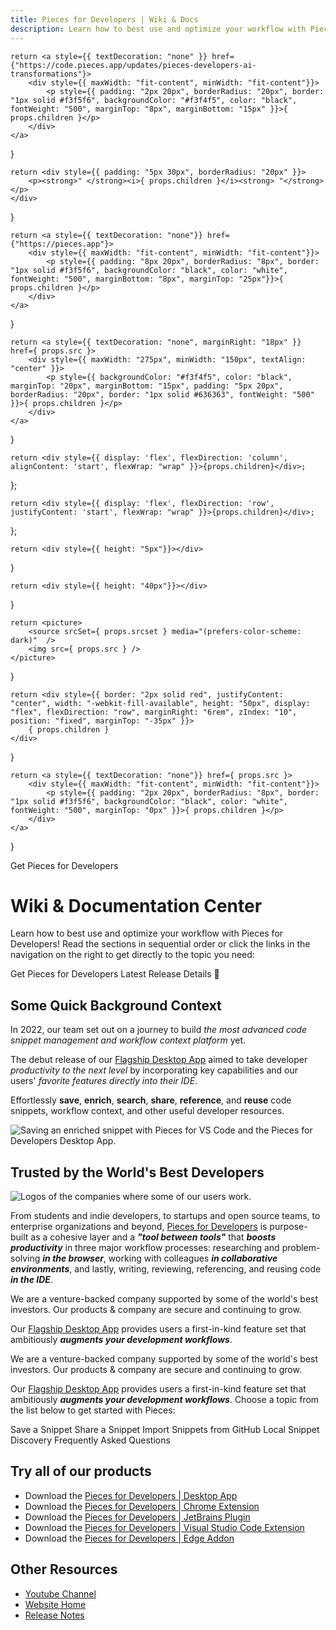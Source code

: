 ```yaml
---
title: Pieces for Developers | Wiki & Docs
description: Learn how to best use and optimize your workflow with Pieces for Developers! Read the sections in sequential order or click the links in the navigation on the right to get directly to the topic you need.
---
```


    return <a style={{ textDecoration: "none" }} href={"https://code.pieces.app/updates/pieces-developers-ai-transformations"}>
        <div style={{ maxWidth: "fit-content", minWidth: "fit-content"}}>
            <p style={{ padding: "2px 20px", borderRadius: "20px", border: "1px solid #f3f5f6", backgroundColor: "#f3f4f5", color: "black", fontWeight: "500", marginTop: "8px", marginBottom: "15px" }}>{ props.children }</p>
        </div>
    </a>
}

    return <div style={{ padding: "5px 30px", borderRadius: "20px" }}>
        <p><strong>" </strong><i>{ props.children }</i><strong> "</strong></p>
    </div>
}

    return <a style={{ textDecoration: "none"}} href={"https://pieces.app"}>
        <div style={{ maxWidth: "fit-content", minWidth: "fit-content"}}>
            <p style={{ padding: "8px 20px", borderRadius: "8px", border: "1px solid #f3f5f6", backgroundColor: "black", color: "white", fontWeight: "500", marginBottom: "8px", marginTop: "25px"}}>{ props.children }</p>
        </div>
    </a>
}

    return <a style={{ textDecoration: "none", marginRight: "18px" }} href={ props.src }>
        <div style={{ maxWidth: "275px", minWidth: "150px", textAlign: "center" }}>
            <p style={{ backgroundColor: "#f3f4f5", color: "black", marginTop: "20px", marginBottom: "15px", padding: "5px 20px", borderRadius: "20px", border: "1px solid #636363", fontWeight: "500" }}>{ props.children }</p>
        </div>
    </a>
}

    return <div style={{ display: 'flex', flexDirection: 'column', alignContent: 'start', flexWrap: "wrap" }}>{props.children}</div>;
};

    return <div style={{ display: 'flex', flexDirection: 'row', justifyContent: 'start', flexWrap: "wrap" }}>{props.children}</div>;
};

    return <div style={{ height: "5px"}}></div>
}

    return <div style={{ height: "40px"}}></div>
}

    return <picture>
        <source srcSet={ props.srcset } media="(prefers-color-scheme: dark)"  />
        <img src={ props.src } />
    </picture>
}

    return <div style={{ border: "2px solid red", justifyContent: "center", width: "-webkit-fill-available", height: "50px", display: "flex", flexDirection: "row", marginRight: "6rem", zIndex: "10", position: "fixed", marginTop: "-35px" }}>
        { props.children }
    </div>
}

    return <a style={{ textDecoration: "none"}} href={ props.src }>
        <div style={{ maxWidth: "fit-content", minWidth: "fit-content"}}>
            <p style={{ padding: "2px 20px", borderRadius: "8px", border: "1px solid #f3f5f6", backgroundColor: "black", color: "white", fontWeight: "500", marginTop: "0px" }}>{ props.children }</p>
        </div>
    </a>
}

<StickyBar>
    <ClickThrough src="https://pieces.app">Get Pieces for Developers</ClickThrough>
</StickyBar>

<StickySpacer></StickySpacer>

# Wiki & Documentation Center

<HeaderImage src="https://storage.googleapis.com/pieces_static_resources/pfd_wiki/WIKI_HEADER_LM.png" srcset="https://storage.googleapis.com/pieces_static_resources/pfd_wiki/WIKI_HEADER_DM.png"></HeaderImage>

Learn how to best use and optimize your workflow with Pieces for Developers! Read the sections in sequential order or click the links in the navigation on the right to get directly to the topic you need:

<PillsFlexColumn>
    <InstallButton>Get Pieces for Developers</InstallButton>
    <Spacer></Spacer>
    <ReleasePill>Latest Release Details 🎉</ReleasePill>
</PillsFlexColumn>

## Some Quick Background Context

In 2022, our team set out on a journey to build _the most advanced code snippet management and workflow context platform_ yet.

The debut release of our <a href="{{ links.website.home }}">Flagship Desktop App</a> aimed to take developer _productivity to the next level_ by incorporating key capabilities and our users' _favorite features directly into their IDE_.

Effortlessly **save**, **enrich**, **search**, **share**, **reference**, and **reuse** code snippets, workflow context, and other useful developer resources.

![Saving an enriched snippet with Pieces for VS Code and the Pieces for Developers Desktop App.](https://storage.googleapis.com/pieces_static_resources/vs_code_marketplace/GIFs/HERO_GIF_SAVE_ENRICHED_SNIPPET_DESKTOP_APP_AND_VISUAL_STUDIO_CODE_EXTENSION)


## Trusted by the World's Best Developers
![Logos of the companies where some of our users work.](https://storage.googleapis.com/pieces_static_resources/vs_code_marketplace/GIFs/TRUSTED_BY_SOME_OF_THE_WORLDS_BEST_DEVELOPERS_LEFT_ALIGNED)

From students and indie developers, to startups and open source teams, to enterprise organizations and beyond, <a href="{{ links.website.home }}">Pieces for Developers</a> is purpose-built as a cohesive layer and a **_"tool between tools"_** that **_boosts productivity_** in three major workflow processes: researching and problem-solving **_in the browser_**, working with colleagues **_in collaborative environments_**, and lastly, writing, reviewing, referencing, and reusing code **_in the IDE_**.

We are a venture-backed company supported by some of the world's best investors. Our products & company are secure and continuing to grow.

Our <a href="{{ links.website.pfd_desktop_install }}">Flagship Desktop App</a> provides users a first-in-kind feature set that ambitiously **_augments your development workflows_**.



<QuoteCallout>We are a venture-backed company supported by some of the world's best investors. Our products & company are secure and continuing to grow.</QuoteCallout>

Our <a href="{{ links.website.pfd_desktop_install }}">Flagship Desktop App</a> provides users a first-in-kind feature set that ambitiously **_augments your development workflows_**. Choose a topic from the list below to get started with Pieces:

<GridFlexRow>
    <JumpButtons src="{{ links.internal.product_highlights.save_materials }}">Save a Snippet</JumpButtons>
    <JumpButtons src="{{ links.internal.personalized_link_sharing.single_click_link_sharing }}">Share a Snippet</JumpButtons>
    <JumpButtons src="{{ links.internal.product_highlights.import_gists }}">Import Snippets from GitHub</JumpButtons>
    <JumpButtons src="{{ links.internal.product_highlights.in_project_snippet_discovery }}">Local Snippet Discovery</JumpButtons>
    <JumpButtons src="{{ links.internal.faqs }}">Frequently Asked Questions</JumpButtons>
</GridFlexRow>

## Try all of our products
* Download the <a href="{{ links.website.pfd_desktop_install }}">Pieces for Developers | Desktop App</a>
* Download the <a href="{{ links.extensions.chrome }}">Pieces for Developers | Chrome Extension</a>
* Download the <a href="{{ links.extensions.jetbrains }}">Pieces for Developers | JetBrains Plugin</a>
* Download the <a href="{{ links.extensions.vscode }}">Pieces for Developers | Visual Studio Code Extension</a>
* Download the <a href="{{ links.extensions.edge }}">Pieces for Developers | Edge Addon</a>

## Other Resources
* <a href="{{ links.videos.youtube_channel }}">Youtube Channel</a>
* <a href="{{ links.website.home }}">Website Home</a>
* <a href="{{ links.website.release_notes }}">Release Notes</a>
